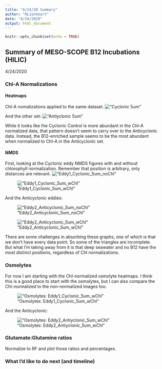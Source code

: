 ```yaml
---
title: "4/24/20 Summary"
author: "RLionheart"
date: "4/24/2020"
output: html_document
---
```


```r
knitr::opts_chunk$set(echo = TRUE)
```

## Summary of MESO-SCOPE B12 Incubations (HILIC) 
4/24/2020

### Chl-A Normalizations
#### Heatmaps

Chl-A nomalizations applied to the same dataset.
!["Cyclonic 5um"](./figures/Cyclonic_ChlvnoChl.png)

And the other set:
!["Antiyclonic 5um"](./figures/Anticyclonic_ChlvnoChl.png)

While it looks like the Cyclonic Control is more abundant in the Chl-A normalized data, that pattern doesn't seem to carry over to the Anticyclonic data. Instead, the B12-enriched sample seems to be the most abundant when normalized to Chl-A in the Anticyclonic set.

#### NMDS 

First, looking at the Cyclonic eddy NMDS figures with and without chlorophyll normalization. Remember that position is arbitrary, only distances are relevant.
!["Eddy1_Cyclonic_5um_noChl"](./figures/Incubation Experiments: Eddy1_Cyclonic_5um_noChl.png)

!["Eddy1_Cyclonic_5um_wChl"](./figures/Incubation Experiments: Eddy1_Cyclonic_5um_wChl.png)

And the Anticyclonic eddies:

!["Eddy2_Anticyclonic_5um_noChl"](./figures/Incubation Experiments: Eddy2_Anticyclonic_5um_noChl.png)


!["Eddy2_Anticyclonic_5um_wChl"](./figures/Incubation Experiments: Eddy2_Anticyclonic_5um_wChl.png)

There are some challenges in absorbing these graphs, one of which is that we don't have every data point. So some of the triangles are incomplete. But what I'm taking away from it is that deep seawater and no B12 have the most distinct positions, regardless of Chl normalizations.

### Osmolytes

For now I am starting with the Chl-normalized osmolyte heatmaps. I think this is a good place to start with the osmolytes, but I can also compare the Chl-normalized to the non-normalized images too.

!["Osmolytes: Eddy1_Cyclonic_5um_wChl"](./figures/Osmolytes_IL1_5um_Chl.png)

And the Anticyclonic:

!["Osmolytes: Eddy2_Antiyclonic_5um_wChl"](./figures/Osmolytes_IL2_5um_Chl.png)



### Glutamate:Glutamine ratios
Normalize to RF and plot those ratios and percentages.

### What I'd like to do next (and timeline)